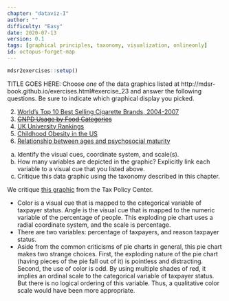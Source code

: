 ```yaml
---
chapter: "dataviz-I"
author: ""
difficulty: "Easy"
date: 2020-07-13 
version: 0.1
tags: [graphical principles, taxonomy, visualization, onlineonly]
id: octopus-forget-map
---
```


```r
mdsr2exercises::setup()
```


TITLE GOES HERE: Choose *one* of the data graphics listed at http://mdsr-book.github.io/exercises.html#exercise_23
and answer the following questions. Be sure to indicate which graphical display you picked.

2. [World’s Top 10 Best Selling Cigarette Brands, 2004-2007](http://vizwiz.blogspot.com/2009/12/simple-is-better.html)
#. ~~[GNPD Usage by Food Categories](http://www.nrsmithdesign.com/wp-content/uploads/2012/10/data-graphic.jpg)~~
#. [UK University Rankings](http://static.guim.co.uk/sys-images/Guardian/Pix/maps_and_graphs/2010/9/7/1283876186403/Top-universities-graphic-001.jpg)
#. [Childhood Obesity in the US](http://www.sparkpe.org/blog/wp-content/uploads/2010/07/childhood-obesity-bmi.gif)
#. [Relationship between ages and psychosocial maturity](http://ars.els-cdn.com/content/image/1-s2.0-S1043276005002602-gr2.jpg)

a. Identify the visual cues, coordinate system, and scale(s). 
b. How many variables are depicted in the graphic? Explicitly link each variable to a visual cue that you listed above. 
c. Critique this data graphic using the taxonomy described in this chapter. 



  <!--begin-answer-->

We critique [this graphic](http://www.npr.org/news/graphics/2012/09/pm-incometax/gr-pm-incometax3-462.gif) from the Tax Policy Center. 


  -  Color is a visual cue that is mapped to the categorical variable of taxpayer status. Angle is the visual cue that is mapped to the numeric variable of the percentage of people. This exploding pie chart uses a radial coordinate system, and the scale is percentage. 
  -  There are two variables: percentage of taxpayers, and reason taxpayer status.
  -  Aside from the common criticisms of pie charts in general, this pie chart makes two strange choices. First, the exploding nature of the pie chart (having pieces of the pie fall out of it) is pointless and distracting. Second, the use of color is odd. By using multiple shades of red, it implies an ordinal scale to the categorical variable of taxpayer status. But there is no logical ordering of this variable. Thus, a qualitative color scale would have been more appropriate. 

  <!--end-answer-->
